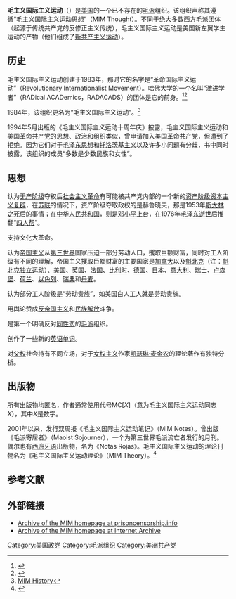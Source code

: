 '''毛主义国际主义运动'''（{{lang-en|Maoist Internationalist Movement}}）是[[美国|美国]]的一个已不存在的[[毛派|毛派]]组织。该组织声称其遵循“毛主义国际主义运动思想”（MIM Thought）。不同于绝大多数西方毛派团体（起源于传统共产党的反修正主义传统），毛主义国际主义运动是美国新左翼学生运动的产物（他们组成了[[新共产主义运动|新共产主义运动]]）。

==历史==
毛主义国际主义运动创建于1983年，那时它的名字是“革命国际主义运动”（Revolutionary Internationalist Movement）。哈佛大学的一个名叫“激进学者”（RADical ACADemics，RADACADS）的团体是它的前身。<ref name="etext.org">{{cite web|url=http://www.etext.org/Politics/MIM/wim/mimhist.html|archiveurl=https://web.archive.org/web/20071221092217/http://www.etext.org/Politics/MIM/wim/mimhist.html|title=MIM History|archivedate=21 December 2007|website=Web.archive.org|accessdate=6 July 2015}}</ref><ref>{{cite web|url=http://www.etext.org/Politics/MIM/mn/mn.php?issue=088|archiveurl=https://web.archive.org/web/20070929102750/http://www.etext.org/Politics/MIM/mn/mn.php?issue=088|title=MIM Notes|archivedate=29 September 2007|website=Web.archive.org|accessdate=6 July 2015}}</ref>

1984年，该组织更名为“毛主义国际主义运动”。<ref>[https://web.archive.org/web/20071221092217/http://www.etext.org/Politics/MIM/wim/mimhist.html MIM History]</ref>

1994年5月出版的《毛主义国际主义运动十周年庆》披露，毛主义国际主义运动和美国革命共产党的思想、政治和组织类似，曾申请加入美国革命共产党，但遭到了拒绝。因为它们对于[[毛泽东思想|毛泽东思想]]和[[托洛茨基主义|托洛茨基主义]]以及许多小问题有分歧，书中同时披露，该组织的成员“多数是少数民族和女性”。

==思想==
认为[[无产阶级|无产阶级]]夺权后[[社会主义革命|社会主义革命]]有可能被共产党内部的一个新的[[资产阶级|资产阶级]][[资本主义复辟|资本主义复辟]]，在[[苏联|苏联]]的情况下，资产阶级夺取政权的是赫鲁晓夫，那是1953年[[斯大林之死|斯大林之死]]后的事情；在[[中华人民共和国|中华人民共和国]]，则是[[邓小平|邓小平]]上台，在1976年[[毛泽东逝世|毛泽东逝世]]后推翻“[[四人帮|四人帮]]”。

支持文化大革命。

认为[[帝国主义|帝国主义]]从[[第三世界|第三世界]]国家压迫一部分劳动人口，攫取巨额财富，同时对工人阶级有不同的理解，帝国主义攫取巨额财富的主要国家是[[加拿大|加拿大]]以及[[魁北克|魁北克]]（注：[[魁北克独立运动|魁北克独立运动]]）、[[美国|美国]]、[[英国|英国]]、[[法国|法国]]、[[比利时|比利时]]、[[德国|德国]]、[[日本|日本]]、[[意大利|意大利]]、[[瑞士|瑞士]]、[[卢森堡|卢森堡]]、[[荷兰|荷兰]]、[[以色列|以色列]]、[[瑞典|瑞典]]和[[丹麦|丹麦]]。

认为部分工人阶级是“劳动贵族”，如美国白人工人就是劳动贵族。

用舆论赞成[[反帝国主义|反帝国主义]]和[[民族解放|民族解放]]斗争。

是第一个明确反对[[同性恋|同性恋]]的[[毛派|毛派]]组织。{{fact}}

创作了一些新的[[英语单词|英语单词]]。

对[[父权|父权]]社会持有不同立场，对于[[女权主义|女权主义]]作家[[凯瑟琳·麦金农|凯瑟琳·麦金农]]的理论著作有独特分析。

==出版物==
所有出版物均匿名，作者通常使用代号MC[''X'']（意为毛主义国际主义运动同志''X''），其中''X''是数字。

2001年以来，发行双周报《毛主义国际主义运动笔记》（MIM Notes）。曾出版《毛派寄居者》（Maoist Sojourner），一个为第三世界毛派流亡者发行的月刊。偶尔也有[[西班牙语|西班牙语]]出版物，名为《Notas Rojas》。毛主义国际主义运动的理论刊物名为《毛主义国际主义运动理论》（MIM Theory）。<ref>{{cite web|url=http://www.etext.org/Politics/MIM/ms/index.html|title=Maoist Sojourner|date=4 November 2007|website=Web.archive.org|accessdate=18 December 2017|archiveurl=https://web.archive.org/web/20071104061433/http://www.etext.org/Politics/MIM/ms/index.html|archivedate=4 November 2007}}</ref>

== 参考文献 ==
{{Reflist|2}}

== 外部链接 ==
* [http://www.prisoncensorship.info/archive/etext/ Archive of the MIM homepage at prisoncensorship.info] {{Wayback|url=http://www.prisoncensorship.info/archive/etext/ |date=20131116031718 }}
* [http://web.archive.org/web/20071216055903rn_1/www.etext.org/Politics/MIM/ Archive of the MIM homepage at Internet Archive]

[[Category:美国政党|Category:美国政党]]
[[Category:毛派组织|Category:毛派组织]]
[[Category:美洲共产党|Category:美洲共产党]]